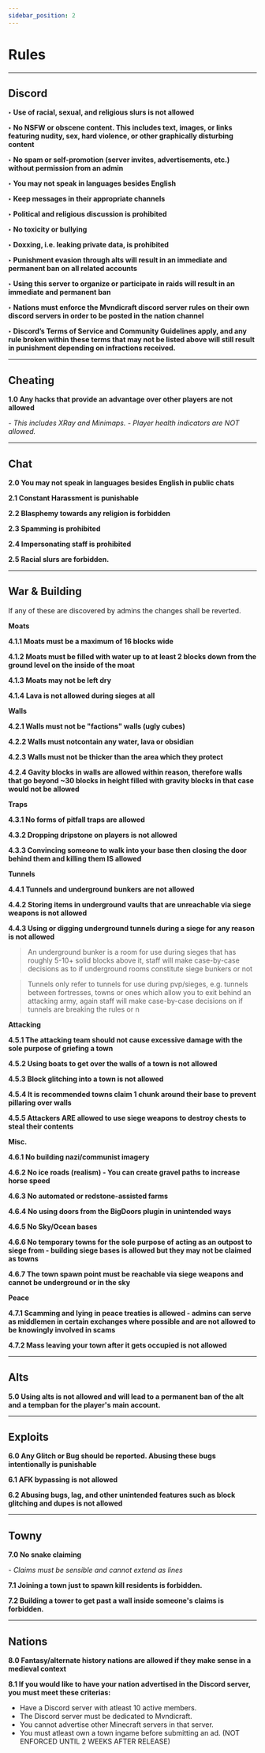 ```yaml
---
sidebar_position: 2
---
```


# Rules

-----------
**Discord**
-----------
**‣ Use of racial, sexual, and religious slurs is not allowed**

**‣ No NSFW or obscene content. This includes text, images, or links featuring nudity, sex, hard violence, or other graphically disturbing content**

**‣ No spam or self-promotion (server invites, advertisements, etc.) without permission from an admin**

**‣ You may not speak in languages besides English**

**‣ Keep messages in their appropriate channels**

**‣ Political and religious discussion is prohibited**

**‣ No toxicity or bullying**

**‣ Doxxing, i.e. leaking private data, is prohibited**

**‣ Punishment evasion through alts will result in an immediate and permanent ban on all related accounts**

**‣ Using this server to organize or participate in raids will result in an immediate and permanent ban**

**‣ Nations must enforce the Mvndicraft discord server rules on their own discord servers in order to be posted in the nation channel**

**‣ Discord’s Terms of Service and Community Guidelines apply, and any rule broken within these terms that may not be listed above will still result in punishment depending on infractions received.**

------------
**Cheating**
------------
**1.0 Any hacks that provide an advantage over other players are not allowed**

_- This includes XRay and Minimaps._
_- Player health indicators are NOT allowed._


--------
**Chat**
--------
**2.0 You may not speak in languages besides English in public chats**

**2.1 Constant Harassment is punishable**

**2.2 Blasphemy towards any religion is forbidden**

**2.3 Spamming is prohibited**

**2.4 Impersonating staff is prohibited**

**2.5 Racial slurs are forbidden.**

------------
**War & Building**
------------

If any of these are discovered by admins the changes shall be reverted.

**Moats** 

**4.1.1 Moats must be a maximum of 16 blocks wide**

**4.1.2 Moats must be filled with water up to at least 2 blocks down from the ground level on the inside of the moat**

**4.1.3 Moats may not be left dry**

**4.1.4 Lava is not allowed during sieges at all**


**Walls**

**4.2.1 Walls must not be "factions" walls (ugly cubes)**

**4.2.2 Walls must notcontain any water, lava or obsidian**

**4.2.3 Walls must not be thicker than the area which they protect**

**4.2.4 Gavity blocks in walls are allowed within reason, therefore walls that go beyond ~30 blocks in height filled with gravity blocks in that case would not be allowed**


**Traps**

**4.3.1 No forms of pitfall traps are allowed**

**4.3.2 Dropping dripstone on players is not allowed**

**4.3.3 Convincing someone to walk into your base then closing the door behind them and killing them IS allowed**


**Tunnels**

**4.4.1 Tunnels and underground bunkers are not allowed**

**4.4.2 Storing items in underground vaults that are unreachable via siege weapons is not allowed**

**4.4.3 Using or digging underground tunnels during a siege for any reason is not allowed**

> An underground bunker is a room for use during sieges that has roughly 5-10+ solid blocks above it, staff will make case-by-case decisions as to if underground rooms constitute siege bunkers or not

> Tunnels only refer to tunnels for use during pvp/sieges, e.g. tunnels between fortresses, towns or ones which allow you to exit behind an attacking army, again staff will make case-by-case decisions on if tunnels are breaking the rules or n


**Attacking**

**4.5.1 The attacking team should not cause excessive damage with the sole purpose of griefing a town**

**4.5.2 Using boats to get over the walls of a town is not allowed**

**4.5.3 Block glitching into a town is not allowed**

**4.5.4 It is recommended towns claim 1 chunk around their base to prevent pillaring over walls**

**4.5.5 Attackers ARE allowed to use siege weapons to destroy chests to steal their contents**


**Misc.**

**4.6.1 No building nazi/communist imagery**

**4.6.2 No ice roads (realism) - You can create gravel paths to increase horse speed**

**4.6.3 No automated or redstone-assisted farms**

**4.6.4 No using doors from the BigDoors plugin in unintended ways**

**4.6.5 No Sky/Ocean bases**

**4.6.6 No temporary towns for the sole purpose of acting as an outpost to siege from - building siege bases is allowed but they may not be claimed as towns**

**4.6.7 The town spawn point must be reachable via siege weapons and cannot be underground or in the sky**


**Peace**

**4.7.1 Scamming and lying in peace treaties is allowed - admins can serve as middlemen in certain exchanges where possible and are not allowed to be knowingly involved in scams**

**4.7.2 Mass leaving your town after it gets occupied is not allowed**

---------------
**Alts**
---------------
**5.0 Using alts is not allowed and will lead to a permanent ban of the alt and a tempban for the player's main account.**

------------
**Exploits**
------------
**6.0 Any Glitch or Bug should be reported. Abusing these bugs intentionally is punishable**

**6.1 AFK bypassing is not allowed**

**6.2 Abusing bugs, lag, and other unintended features such as block glitching and dupes is not allowed**

---------
**Towny**
---------
**7.0 No snake claiming**

_- Claims must be sensible and cannot extend as lines_

**7.1 Joining a town just to spawn kill residents is forbidden.**

**7.2 Building a tower to get past a wall inside someone's claims is forbidden.**


---------
**Nations**
---------

**8.0 Fantasy/alternate history nations are allowed if they make sense in a medieval context**

**8.1 If you would like to have your nation advertised in the Discord server, you must meet these criterias:**
 - Have a Discord server with atleast 10 active members.
 - The Discord server must be dedicated to Mvndicraft.
 - You cannot advertise other Minecraft servers in that server.
 - You must atleast own a town ingame before submitting an ad. (NOT ENFORCED UNTIL 2 WEEKS AFTER RELEASE)